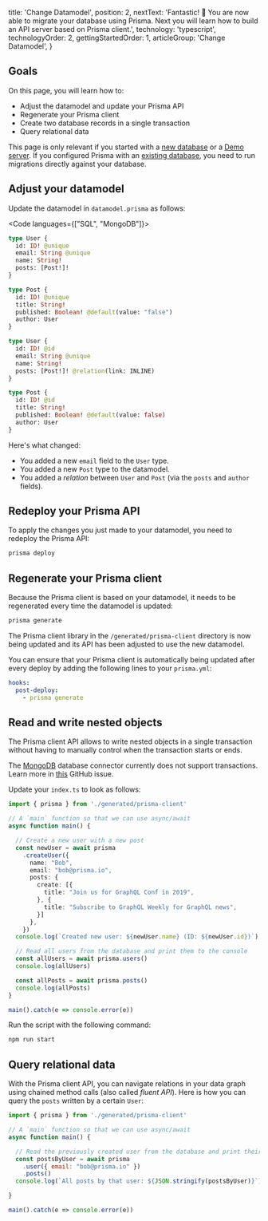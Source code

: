 
  title: 'Change Datamodel',
  position: 2,
  nextText: 'Fantastic! 🎉 You are now able to migrate your database using Prisma. Next you will learn how to build an API server based on Prisma client.',
  technology: 'typescript',
  technologyOrder: 2,
  gettingStartedOrder: 1,
  articleGroup: 'Change Datamodel',
}

## Goals

On this page, you will learn how to:

- Adjust the datamodel and update your Prisma API
- Regenerate your Prisma client
- Create two database records in a single transaction
- Query relational data

<Warning>

This page is only relevant if you started with a [new database](t002) or a [Demo server](t001). If you configured Prisma with an [existing database](t003), you need to run migrations directly against your database.

</Warning>

## Adjust your datamodel

Update the datamodel in `datamodel.prisma` as follows:

<Code languages={["SQL", "MongoDB"]}>

```graphql copy
type User {
  id: ID! @unique
  email: String @unique
  name: String!
  posts: [Post!]!
}

type Post {
  id: ID! @unique
  title: String!
  published: Boolean! @default(value: "false")
  author: User
}
```

```graphql copy
type User {
  id: ID! @id
  email: String @unique
  name: String!
  posts: [Post!]! @relation(link: INLINE)
}

type Post {
  id: ID! @id
  title: String!
  published: Boolean! @default(value: false)
  author: User
}
```

</Code>

Here's what changed:

- You added a new `email` field to the `User` type.
- You added a new `Post` type to the datamodel.
- You added a _relation_ between `User` and `Post` (via the `posts` and `author` fields).

## Redeploy your Prisma API

To apply the changes you just made to your datamodel, you need to redeploy the Prisma API:

```bash copy
prisma deploy
```

## Regenerate your Prisma client

Because the Prisma client is based on your datamodel, it needs to be regenerated every time the datamodel is updated:

```bash copy
prisma generate
```

The Prisma client library in the `/generated/prisma-client` directory is now being updated and its API has been adjusted to use the new datamodel.

<Info>

You can ensure that your Prisma client is automatically being updated after every deploy by adding the following lines to your `prisma.yml`:

```yml copy
hooks:
  post-deploy:
    - prisma generate
```

</Info>

## Read and write nested objects

The Prisma client API allows to write nested objects in a single transaction without having to manually control when the transaction starts or ends.

<Warning>

The [MongoDB](jgfm) database connector currently does not support transactions. Learn more in [this](https://github.com/prisma/prisma/issues/3738) GitHub issue.

</Warning>

Update your `index.ts` to look as follows:

```ts copy
import { prisma } from './generated/prisma-client'

// A `main` function so that we can use async/await
async function main() {

  // Create a new user with a new post
  const newUser = await prisma
    .createUser({
      name: "Bob",
      email: "bob@prisma.io",
      posts: {
        create: [{
          title: "Join us for GraphQL Conf in 2019",
        }, {
          title: "Subscribe to GraphQL Weekly for GraphQL news",
        }]
      },
    })
  console.log(`Created new user: ${newUser.name} (ID: ${newUser.id})`)

  // Read all users from the database and print them to the console
  const allUsers = await prisma.users()
  console.log(allUsers)

  const allPosts = await prisma.posts()
  console.log(allPosts)
}

main().catch(e => console.error(e))
```

Run the script with the following command:

```bash copy
npm run start
```

## Query relational data

With the Prisma client API, you can navigate relations in your data graph using chained method calls (also called _fluent API_). Here is how you can query the `posts` written by a certain `User`:

```js copy
import { prisma } from './generated/prisma-client'

// A `main` function so that we can use async/await
async function main() {

  // Read the previously created user from the database and print their posts to the console
  const postsByUser = await prisma
    .user({ email: "bob@prisma.io" })
    .posts()
  console.log(`All posts by that user: ${JSON.stringify(postsByUser)}`)

}

main().catch(e => console.error(e))
```
